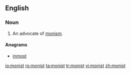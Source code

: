 ==English==

===Noun===
{{en-noun}}

# An advocate of [[monism]].

====Anagrams====
* [[inmost]]

[[io:monist]]
[[ro:monist]]
[[ta:monist]]
[[tr:monist]]
[[vi:monist]]
[[zh:monist]]